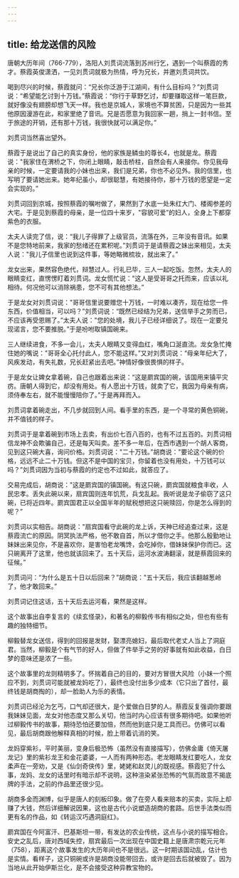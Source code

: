 ```yaml
---
---
---
```

title: 给龙送信的风险
---




唐朝大历年间（766-779），洛阳人刘贯词流落到苏州行乞，遇到一个叫蔡霞的秀才。蔡霞英俊潇洒，一见刘贯词就极为热情，呼为兄长，并邀刘贯词共饮。

喝到尽兴的时候，蔡霞就问：“兄长你泛游于江湖间，有什么目标吗？”刘贯词说：“希望能乞讨到十万钱。”蔡霞说：“你行于草野乞讨，却要赚取这样一笔巨款，就好像没有翅膀却想飞天一样。我也是京城人，家境也不算贫困，只是因为一些其他原因漫游在此，和家里绝了音讯。兄是否愿意为我回家一趟，捎上一封书信。至于旅途的开销，还有那十万钱，我很快就可以满足你。”

刘贯词当然喜出望外。

蔡霞于是说出了自己的真实身份，他的家族是鳞虫的尊长4，也就是龙。蔡霞说："我家住在渭桥之下，你闭上眼睛，敲击桥柱，自然会有人来接你。你见我母亲的时候，一定要请我的小妹也出来，我们是兄弟，你也不必见外。我的信里，也写明了要请她出来。她年纪虽小，却很聪慧，有她接待你，那十万钱的愿望是一定会实现的。”

刘贯词回到京城，按照蔡霞的嘱咐做了，果然到了水底一处朱红大门、楼阁参差的大宅。于是见到蔡霞的母亲，是一位四十来岁，"容貌可爱”的妇人，全身上下都穿紫色的衣服。

太夫人读完了信，说：“我儿子得罪了上级官员，流落在外，三年没有音讯。如果不是您特地前来，我家的愁绪还在累积呢。”刘贯词于是请蔡霞之妹出来相见，太夫人说："我儿子信里也说到这件事，等她略微梳妆，就出来了。”

龙女出来，果然容色绝代，辩慧过人。行礼已毕，三人一起吃饭。忽然，太夫人的眼睛变红，直愣愣盯着刘贯词。龙女慌忙说："这人是受哥哥之托而来，应该以礼相待。何况他可以消除祸患，您不可有其他想法。”

于是龙女对刘贯词说："哥哥信里说要赠您十万钱，一时难以凑齐，现在给您一件东西，价值相当，可以吗？”刘贯词说：“既然已经结为兄弟，送信举手之劳而已，不应该再受恩赐了。”太夫人说："您的处境，我儿子已经详细说了。现在一定要兑现诺言，您不要推脱。”于是吩咐取镇国碗来。

三人继续进食，不多一会儿，太夫人眼睛又变得血红，嘴角口涎直流。龙女急忙掩住她的嘴说："哥哥全心托付此人，您不能这样。”又对刘贯词说：“母亲年纪大了，风疾发动，有失礼数，兄长赶紧出去吧。”神情好像很畏惧的样子。

于是龙女让婢女拿着碗，自己也跟着出来说：“这是罽宾国的碗，该国用来镇平灾疠。唐朝人得到它，却没有用处。有人愿出十万钱，就卖了它，我因为母亲有病，须侍奉左右，就不能慢慢陪你了。”于是再拜而入。

刘贯词拿着碗走出，不几步就回到人间。看手里的东西，是一个寻常的黄色铜碗，并不值钱的样子。

刘贯词于是拿着碗到市场上去卖，有出价七百八百的，也有不过五百的。刘贯词相信龙神不会欺骗自己，还是每天叫卖。差不多一年后，在西市遇到一个胡人客商，见到这只碗大喜，询问价格。刘贯词说："二十万钱。”胡商说："要论这个碗的价格，远远不止二十万钱。但这不是中国的宝贝，你留着也没有用处，十万钱可以吗？”刘贯词因为当初与蔡霞的约定也不过如此，就答应了。

交易完成后，胡商说："这是罽宾国的镇国碗。有这只碗，罽宾国就粮食丰收，人民忠孝。丢失此碗以来，扇宾国则连年饥荒，兵戈乱起。我听说是龙子偷窃了这只碗，已将近四年。罽宾国君正以全国半年的赋税想把这只碗赎回，你是怎么得到的呢？”

刘贯词以实相告。胡商说："扇宾国看守此碗的龙上诉，天神已经追查过来，这是蔡霞流亡的原因。阴冥执法严格，他不敢自首，所以才借你之手。他那么殷勤地让妹妹出来见你，不是喜欢你，是害怕老龙嘴馋，会吃掉你，借妹妹保护你而已。这只碗离开了这里，他也就该回来了。五十天后，运河水波涛翻滚，就是蔡霞回来的征候。”

刘贯词问：“为什么是五十日以后回来？”胡商说："五十天后，我应该翻越葱岭了，他才敢回来。”

刘贯词记住这话，五十天后去运河看，果然是这样。



这个故事出自李复言的《续玄怪录》，和著名的柳毅传书有相似之处，但也有些有趣的独特细节。

柳毅替龙女送信，得到的回报是发财，娶漂亮媳妇，最后取代老丈人当上了洞庭君。当然，柳毅是个有气节的好人，但做了件举手之劳的好事就有如此收益，白日梦的意味还是浓了一些。

这个故事里的龙则精明多了。怀揣着自己的目的，要对方冒很大风险（小妹一个照应不到，刘贯词可能就被龙妈吃了），最终也没付出多少成本（它只出了首付，最终钱是胡商掏的），却一脸助人为乐的表情。

刘贯词已经沦为乞丐，口气却还很大，是个爱做白日梦的人。蔡霞反复强调你要跟我妹妹见面，龙女对他态度又那么关切，他当时内心应该有很多期待吧。如果他听过柳毅传书的故事，期待恐怕还要加倍，然而他到底只是工具而已。仿佛可以看见，最后胡商跟他解释真相的时候，脸上带着讥消的笑。

龙妈穿紫衫，平时美丽，变身后极恐怖（虽然没有直接描写），仿佛金庸《倚天屠龙记》里的紫衫龙王和金花婆婆，一人而有两种形态。老龙眼睛发红要吃人，龙女柔声在一旁劝，又是《仙剑奇侠传》里，姥姥和赵灵儿的既视感。蔡霞犯了什么事，龙妈、龙女的话里时有暗示却不说明，这种渲染紧张恐怖的气氛而故意不揭底牌的手法，之前的作品里还很少见。

胡商多金而渊博，似乎是唐人的刻板印象。做了在旁人看来赔本的买卖，实际上却赚了大钱，然后详细解说因果，这也是古代小说塑造胡商的套路。后世手法类似而更有名的作品，如《转运汉巧遇洞庭红》。

罽宾国在今阿富汗、巴基斯坦一带，有发达的农业传统，这点与小说的描写相合。安史之乱后，唐对西域失控，扇宾最后一次出现在中国史籍上是唐肃宗乾元元年（758），距离这个故事发生的大历年间也不是很远。这一时期该国动乱，估计也是实情。看样子，这只铜碗或许是胡商没能带回去，或许是回去后就被毁了。因为当地从此开始伊斯兰化，是不会接受这种异教宝物的。
